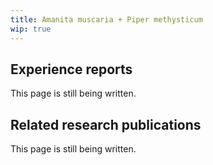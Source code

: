 ---
title: Amanita muscaria + Piper methysticum
wip: true
---

## Experience reports

This page is still being written.

## Related research publications

This page is still being written.

